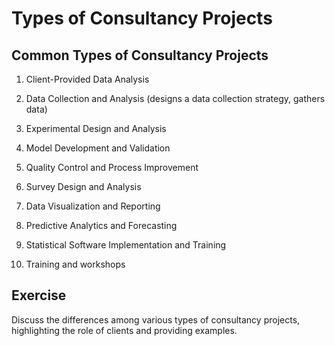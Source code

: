 # Types of Consultancy Projects

## Common Types of Consultancy Projects

1. Client-Provided Data Analysis

2. Data Collection and Analysis (designs a data collection strategy, gathers data)

3. Experimental Design and Analysis

4. Model Development and Validation

5. Quality Control and Process Improvement

6. Survey Design and Analysis

7. Data Visualization and Reporting

8. Predictive Analytics and Forecasting

9. Statistical Software Implementation and Training

10. Training and workshops

## Exercise

Discuss the differences among various types of consultancy projects, highlighting the role of clients and providing examples.